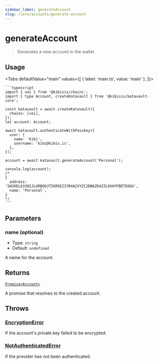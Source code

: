 ```yaml
---
sidebar_label: generateAccount
slug: /core/accounts/generate-account
---
```



# generateAccount

> Generates a new account in the wallet.

<SectionBreak />

## Usage

<Tabs
  defaultValue="main"
  values={[
    { label: 'main.ts', value: 'main' },
  ]}>
  <TabItem value="main">

    ```typescript
    import { voi } from '@kibisis/chains';
    import { type Account, createKatavault } from '@kibisis/katavault-core';

    const katavault = await createKatavault({
      chains: [voi],
    });
    let account: Account;

    await katavault.authenticateWithPasskey({
      user: {
        name: 'Kibi',
        username: 'kibi@kibis.is',
      },
    });

    account = await katavault.generateAccount('Personal');

    console.log(account);
    /*
    {
      address: 'SH2KEL633QIJLURBOOJTIKR5EIIYR4A2VYZC2DB6ZD4ZZL6XHYFBETEOGU',
      name: 'Personal',
    }
    */
    ```

  </TabItem>
</Tabs>

<SectionBreak />

## Parameters

### name (optional)

* Type: `string`
* Default: `undefined`

A name for the account.

<SectionBreak />

## Returns

[`Promise<Account>`](04-glossary/02-types.mdx#account)

A promise that resolves to the created account.

<SectionBreak />

## Throws

### [EncryptionError](04-glossary/03-errors.mdx#encryptionerror)

If the account's private key failed to be encrypted.

### [NotAuthenticatedError](04-glossary/03-errors.mdx#notauthenticatederror)

If the provider has not been authenticated.
